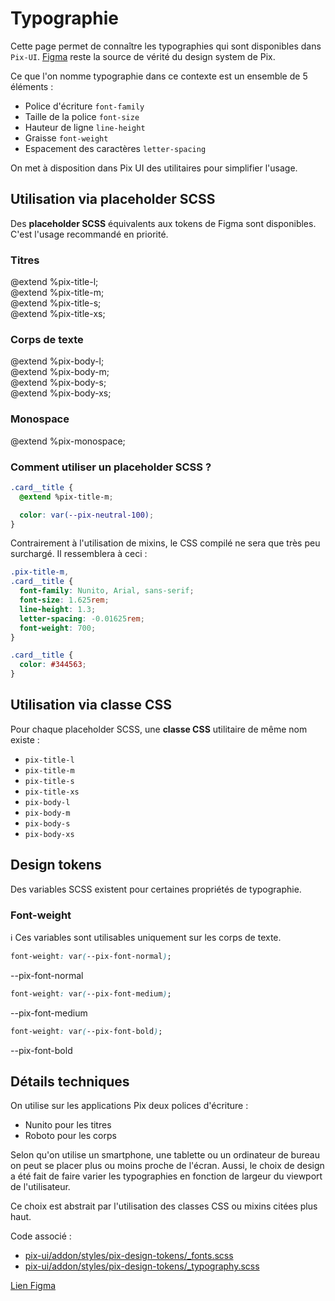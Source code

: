 
<Meta title="Utiliser Pix UI/Design Tokens/Typographie" />

# Typographie

Cette page permet de connaître les typographies qui sont disponibles dans `Pix-UI`. [Figma](https://www.figma.com/file/8RJ3aCSfdeQ8AZZVBBYKS8/Design-System-Pix?node-id=24-8&t=Nuq9GxVknLW0Qsbc-0) reste la source de vérité du design system de Pix.

Ce que l'on nomme typographie dans ce contexte est un ensemble de 5 éléments :

- Police d'écriture `font-family`
- Taille de la police `font-size`
- Hauteur de ligne `line-height`
- Graisse `font-weight`
- Espacement des caractères `letter-spacing`

On met à disposition dans Pix UI des utilitaires pour simplifier l'usage.

## Utilisation via placeholder SCSS

Des **placeholder SCSS** équivalents aux tokens de Figma sont disponibles. C'est l'usage recommandé en priorité.

### Titres

<Unstyled>
  <div
    class="pix-title-l pix-shadow-sm"
    style={{ padding: 'var(--pix-spacing-4x)', margin: 'var(--pix-spacing-6x)' }}
  >
    @extend %pix-title-l;
  </div>
  <div
    class="pix-title-m pix-shadow-sm"
    style={{ padding: 'var(--pix-spacing-4x)', margin: 'var(--pix-spacing-6x)' }}
  >
    @extend %pix-title-m;
  </div>
  <div
    class="pix-title-s pix-shadow-sm"
    style={{ padding: 'var(--pix-spacing-4x)', margin: 'var(--pix-spacing-6x)' }}
  >
    @extend %pix-title-s;
  </div>
  <div
    class="pix-title-xs pix-shadow-sm"
    style={{ padding: 'var(--pix-spacing-4x)', margin: 'var(--pix-spacing-6x)' }}
  >
    @extend %pix-title-xs;
  </div>
</Unstyled>

### Corps de texte

<Unstyled>
  <div
    class="pix-body-l pix-shadow-sm"
    style={{ padding: 'var(--pix-spacing-4x)', margin: 'var(--pix-spacing-6x)' }}
  >
    @extend %pix-body-l;
  </div>
  <div
    class="pix-body-m pix-shadow-sm"
    style={{ padding: 'var(--pix-spacing-4x)', margin: 'var(--pix-spacing-6x)' }}
  >
    @extend %pix-body-m;
  </div>
  <div
    class="pix-body-s pix-shadow-sm"
    style={{ padding: 'var(--pix-spacing-4x)', margin: 'var(--pix-spacing-6x)' }}
  >
    @extend %pix-body-s;
  </div>
  <div
    class="pix-body-xs pix-shadow-sm"
    style={{ padding: 'var(--pix-spacing-4x)', margin: 'var(--pix-spacing-6x)' }}
  >
    @extend %pix-body-xs;
  </div>
</Unstyled>

### Monospace

<Unstyled>
  <div
    class="pix-monospace pix-shadow-sm"
    style={{ padding: 'var(--pix-spacing-4x)', margin: 'var(--pix-spacing-6x)' }}
  >
    @extend %pix-monospace;
  </div>
</Unstyled>

### Comment utiliser un placeholder SCSS ?

```css
.card__title {
  @extend %pix-title-m;

  color: var(--pix-neutral-100);
}
```

Contrairement à l'utilisation de mixins, le CSS compilé ne sera que très peu surchargé. Il ressemblera à ceci :

```css
.pix-title-m,
.card__title {
  font-family: Nunito, Arial, sans-serif;
  font-size: 1.625rem;
  line-height: 1.3;
  letter-spacing: -0.01625rem;
  font-weight: 700;
}

.card__title {
  color: #344563;
}
```

## Utilisation via classe CSS

Pour chaque placeholder SCSS, une **classe CSS** utilitaire de même nom existe :

- `pix-title-l`
- `pix-title-m`
- `pix-title-s`
- `pix-title-xs`
- `pix-body-l`
- `pix-body-m`
- `pix-body-s`
- `pix-body-xs`

## Design tokens

Des variables SCSS existent pour certaines propriétés de typographie.

### Font-weight

ℹ️ Ces variables sont utilisables uniquement sur les corps de texte.

```css
font-weight: var(--pix-font-normal);
```

<Unstyled>
  <div class="pix-body-m" style={{ fontWeight: 'var(--pix-font-normal)' }}>
    --pix-font-normal
  </div>
</Unstyled>

```css
font-weight: var(--pix-font-medium);
```

<Unstyled>
  <div class="pix-body-m" style={{ fontWeight: 'var(--pix-font-medium)' }}>
    --pix-font-medium
  </div>
</Unstyled>

```css
font-weight: var(--pix-font-bold);
```

<Unstyled>
  <div class="pix-body-m" style={{ fontWeight: 'var(--pix-font-bold)' }}>
    --pix-font-bold
  </div>
</Unstyled>

## Détails techniques

On utilise sur les applications Pix deux polices d'écriture :

- Nunito pour les titres
- Roboto pour les corps

Selon qu'on utilise un smartphone, une tablette ou un ordinateur de bureau on peut se placer plus ou moins proche de l'écran.
Aussi, le choix de design a été fait de faire varier les typographies en fonction de largeur du viewport de l'utilisateur.

Ce choix est abstrait par l'utilisation des classes CSS ou mixins citées plus haut.

Code associé :

- [pix-ui/addon/styles/pix-design-tokens/\_fonts.scss](https://github.com/1024pix/pix-ui/blob/dev/addon/styles/pix-design-tokens/_fonts.scss)
- [pix-ui/addon/styles/pix-design-tokens/\_typography.scss](https://github.com/1024pix/pix-ui/blob/dev/addon/styles/pix-design-tokens/_typography.scss)

[Lien Figma](https://www.figma.com/file/8RJ3aCSfdeQ8AZZVBBYKS8/Design-System-Pix?node-id=24%3A8)
